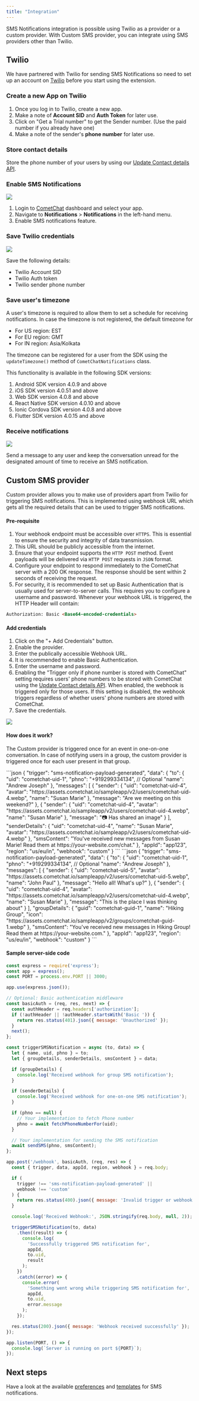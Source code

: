 ```yaml
---
title: "Integration"
---
```


SMS Notifications integration is possible using Twilio as a provider or a custom provider. With Custom SMS provider, you can integrate using SMS providers other than Twilio.

## Twilio

We have partnered with Twilio for sending SMS Notifications so need to set up an account on [Twilio](https://www.twilio.com/) before you start using the extension.

### Create a new App on Twilio

1. Once you log in to Twilio, create a new app.
2. Make a note of **Account SID** and **Auth Token** for later use.
3. Click on "Get a Trial number" to get the Sender number. (Use the paid number if you already have one)
4. Make a note of the sender's **phone number** for later use.

### Store contact details

Store the phone number of your users by using our [Update Contact details API](https://api-explorer.cometchat.com/reference/notifications-update-contact-details).

### Enable SMS Notifications

<Frame>
  <img src="/images/70decca0-cometchat-notifications-sms-enable-711bb73788667c5a34e8bbfef6167909.png" />
</Frame>

1. Login to [CometChat](https://app.cometchat.com/login) dashboard and select your app.
2. Navigate to **Notifications** > **Notifications** in the left-hand menu.
3. Enable SMS notifications feature.

### Save Twilio credentials

<Frame>
  <img src="/images/90bb6aae-cometchat-notifications-sms-twilio-5410d2e53e0ae89866b5bd5e97a66f29.png" />
</Frame>

Save the following details:

* Twilio Account SID
* Twilio Auth token
* Twilio sender phone number

### Save user's timezone

A user's timezone is required to allow them to set a schedule for receiving notifications. In case the timezone is not registered, the default timezone for

* For US region: EST
* For EU region: GMT
* For IN region: Asia/Kolkata

The timezone can be registered for a user from the SDK using the `updateTimezone()` method of `CometChatNotifications` class.

<Note>

This functionality is available in the following SDK versions:

1. Android SDK version 4.0.9 and above
2. iOS SDK version 4.0.51 and above
3. Web SDK version 4.0.8 and above
4. React Native SDK version 4.0.10 and above
5. Ionic Cordova SDK version 4.0.8 and above
6. Flutter SDK version 4.0.15 and above

</Note>

### Receive notifications

<Frame>
  <img src="/images/0c512f79-cometchat-notifications-sms-received-4694d4d0f892eac45b9df2ce1ced6a04.png" className='h-[50dvh]' />
</Frame>

Send a message to any user and keep the conversation unread for the designated amount of time to receive an SMS notification.

## Custom SMS provider

Custom provider allows you to make use of providers apart from Twilio for triggering SMS notifications. This is implemented using webhook URL which gets all the required details that can be used to trigger SMS notifications.

#### Pre-requisite

1. Your webhook endpoint must be accessible over `HTTPS`. This is essential to ensure the security and integrity of data transmission.
2. This URL should be publicly accessible from the internet.
3. Ensure that your endpoint supports the `HTTP POST` method. Event payloads will be delivered via `HTTP POST` requests in `JSON` format.
4. Configure your endpoint to respond immediately to the CometChat server with a 200 OK response. The response should be sent within 2 seconds of receiving the request.
5. For security, it is recommended to set up Basic Authentication that is usually used for server-to-server calls. This requires you to configure a username and password. Whenever your webhook URL is triggered, the HTTP Header will contain:

```html
Authorization: Basic <Base64-encoded-credentials>
```

#### Add credentials

1. Click on the "+ Add Credentials" button.
2. Enable the provider.
3. Enter the publically accessible Webhook URL.
4. It is recommended to enable Basic Authentication.
5. Enter the username and password.
6. Enabling the "Trigger only if phone number is stored with CometChat" setting requires users' phone numbers to be stored with CometChat using the [Update Contact details API](https://api-explorer.cometchat.com/reference/notifications-update-contact-details). When enabled, the webhook is triggered only for those users. If this setting is disabled, the webhook triggers regardless of whether users' phone numbers are stored with CometChat.
7. Save the credentials.

<Frame>
  <img src="/images/7a3c6338-cometchat-sms-notifications-custom-provider-268e15d0ed5778ccdb0fff5b61d79d81.png" />
</Frame>

#### How does it work?

The Custom provider is triggered once for an event in one-on-one conversation. In case of notifying users in a group, the custom provider is triggered once for each user present in that group.

<Tabs>
<Tab title="One-on-one conversation">
```json
{
  "trigger": "sms-notification-payload-generated",
  "data": {
    "to": {
      "uid": "cometchat-uid-1",
      "phno": "+919299334134", // Optional
      "name": "Andrew Joseph"
    },
    "messages": [
      {
        "sender": {
          "uid": "cometchat-uid-4",
          "avatar": "https://assets.cometchat.io/sampleapp/v2/users/cometchat-uid-4.webp",
          "name": "Susan Marie"
        },
        "message": "Are we meeting on this weekend?"
      },
      {
        "sender": {
          "uid": "cometchat-uid-4",
          "avatar": "https://assets.cometchat.io/sampleapp/v2/users/cometchat-uid-4.webp",
          "name": "Susan Marie"
        },
        "message": "📷 Has shared an image"
      }
    ],
    "senderDetails": {
      "uid": "cometchat-uid-4",
      "name": "Susan Marie",
      "avatar": "https://assets.cometchat.io/sampleapp/v2/users/cometchat-uid-4.webp"
    },
    "smsContent": "You've received new messages from Susan Marie! Read them at https://your-website.com/chat."
  },
  "appId": "app123",
  "region": "us/eu/in",
  "webhook": "custom"
}
```

</Tab>

<Tab title="Group conversation">
```json
{
  "trigger": "sms-notification-payload-generated",
  "data": {
    "to": {
      "uid": "cometchat-uid-1",
      "phno": "+919299334134", // Optional
      "name": "Andrew Joseph"
    },
    "messages": [
      {
        "sender": {
          "uid": "cometchat-uid-5",
          "avatar": "https://assets.cometchat.io/sampleapp/v2/users/cometchat-uid-5.webp",
          "name": "John Paul"
        },
        "message": "Hello all! What's up?"
      },
      {
        "sender": {
          "uid": "cometchat-uid-4",
          "avatar": "https://assets.cometchat.io/sampleapp/v2/users/cometchat-uid-4.webp",
          "name": "Susan Marie"
        },
        "message": "This is the place I was thinking about"
      }
    ],
    "groupDetails": {
      "guid": "cometchat-guid-1",
      "name": "Hiking Group",
      "icon": "https://assets.cometchat.io/sampleapp/v2/groups/cometchat-guid-1.webp"
    },
    "smsContent": "You've received new messages in Hiking Group! Read them at https://your-website.com."
  },
  "appId": "app123",
  "region": "us/eu/in",
  "webhook": "custom"
}
```

</Tab>

</Tabs>

#### Sample server-side code

```javascript
const express = require('express');
const app = express();
const PORT = process.env.PORT || 3000;

app.use(express.json());

// Optional: Basic authentication middleware
const basicAuth = (req, res, next) => {
  const authHeader = req.headers['authorization'];
  if (!authHeader || !authHeader.startsWith('Basic ')) {
    return res.status(401).json({ message: 'Unauthorized' });
  }
  next();
};

const triggerSMSNotification = async (to, data) => {
  let { name, uid, phno } = to;
  let { groupDetails, senderDetails, smsContent } = data;

  if (groupDetails) {
    console.log('Received webhook for group SMS notification');
  }

  if (senderDetails) {
    console.log('Received webhook for one-on-one SMS notification');
  }

  if (phno == null) {
    // Your implementation to fetch Phone number
    phno = await fetchPhoneNumberFor(uid);
  }

  // Your implementation for sending the SMS notification
  await sendSMS(phno, smsContent);
};

app.post('/webhook', basicAuth, (req, res) => {
  const { trigger, data, appId, region, webhook } = req.body;

  if (
    trigger !== 'sms-notification-payload-generated' ||
    webhook !== 'custom'
  ) {
    return res.status(400).json({ message: 'Invalid trigger or webhook type' });
  }

  console.log('Received Webhook:', JSON.stringify(req.body, null, 2));

  triggerSMSNotification(to, data)
    .then((result) => {
      console.log(
        'Successfully triggered SMS notification for',
        appId,
        to.uid,
        result
      );
    })
    .catch((error) => {
      console.error(
        'Something went wrong while triggering SMS notification for',
        appId,
        to.uid,
        error.message
      );
    });

  res.status(200).json({ message: 'Webhook received successfully' });
});

app.listen(PORT, () => {
  console.log(`Server is running on port ${PORT}`);
});
```

## Next steps

Have a look at the available [preferences](/docs/notifications/preferences-templates-sounds#sms-notification-preferences) and [templates](/docs/notifications/preferences-templates-sounds#sms-notification-templates) for SMS notifications.
